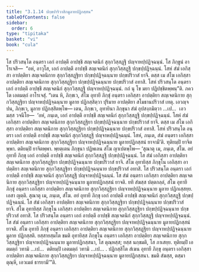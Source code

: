 ```yaml
---
title: "3.1.14 ปกฺขปาริวาสิกมูลายปฏิกสฺสน"
tableOfContents: false
sidebar:
  order: 6
type: "tipitaka"
basket: "vi"
book: "cula"
---
```



<DynamicBreadcrumb />

<Division number="123" book="cula">

<Paragraph number="578" book="cula">
โส ปริวสนฺโต อนฺตรา เอกํ อาปตฺตึ อาปชฺชิ สญฺเจตนิกํ สุกฺกวิสฺสฏฺฐึ ปญฺจาหปฺปฏิจฺฉนฺนํ. โส ภิกฺขูนํ อาโรเจสิ—  “อหํ, อาวุโส, เอกํ อาปตฺตึ อาปชฺชึ สญฺเจตนิกํ สุกฺกวิสฺสฏฺฐึ ปกฺขปฺปฏิจฺฉนฺนํ. โสหํ สํฆํ เอกิสฺสา อาปตฺติยา สญฺเจตนิกาย สุกฺกวิสฺสฏฺฐิยา ปกฺขปฺปฏิจฺฉนฺนาย ปกฺขปริวาสํ ยาจึ. ตสฺส เม สํโฆ เอกิสฺสา อาปตฺติยา สญฺเจตนิกาย สุกฺกวิสฺสฏฺฐิยา ปกฺขปฺปฏิจฺฉนฺนาย ปกฺขปริวาสํ อทาสิ. โสหํ ปริวสนฺโต อนฺตรา เอกํ อาปตฺตึ อาปชฺชึ สญฺเจตนิกํ สุกฺกวิสฺสฏฺฐึ ปญฺจาหปฺปฏิจฺฉนฺนํ. กถํ นุ โข มยา ปฏิปชฺชิตพฺพนฺ”ติ. ภควโต เอตมตฺถํ อาโรเจสุํ. “เตน หิ, ภิกฺขเว, สํโฆ อุทายึ ภิกฺขุํ อนฺตรา เอกิสฺสา อาปตฺติยา สญฺเจตนิกาย สุกฺกวิสฺสฏฺฐิยา ปญฺจาหปฺปฏิจฺฉนฺนาย มูลาย ปฏิกสฺสิตฺวา ปุริมาย อาปตฺติยา สโมธานปริวาสํ เทตุ. เอวญฺจ ปน, ภิกฺขเว, มูลาย ปฏิกสฺสิตพฺโพ—
</Paragraph>

<Paragraph number="579" book="cula">
เตน, ภิกฺขเว, อุทายินา ภิกฺขุนา สํฆํ อุปสงฺกมิตฺวา …เป…  เอวมสฺส วจนีโย—  ‘อหํ, ภนฺเต, เอกํ อาปตฺตึ อาปชฺชึ สญฺเจตนิกํ สุกฺกวิสฺสฏฺฐึ ปกฺขปฺปฏิจฺฉนฺนํ. โสหํ สํฆํ เอกิสฺสา อาปตฺติยา สญฺเจตนิกาย สุกฺกวิสฺสฏฺฐิยา ปกฺขปฺปฏิจฺฉนฺนาย ปกฺขปริวาสํ ยาจึ. ตสฺส เม สํโฆ เอกิสฺสา อาปตฺติยา สญฺเจตนิกาย สุกฺกวิสฺสฏฺฐิยา ปกฺขปฺปฏิจฺฉนฺนาย ปกฺขปริวาสํ อทาสิ. โสหํ ปริวสนฺโต อนฺตรา เอกํ อาปตฺตึ อาปชฺชึ สญฺเจตนิกํ สุกฺกวิสฺสฏฺฐึ ปญฺจาหปฺปฏิจฺฉนฺนํ. โสหํ, ภนฺเต, สํฆํ อนฺตรา เอกิสฺสา อาปตฺติยา สญฺเจตนิกาย สุกฺกวิสฺสฏฺฐิยา ปญฺจาหปฺปฏิจฺฉนฺนาย มูลายปฏิกสฺสนํ ยาจามี’ติ. ทุติยมฺปิ ยาจิตพฺพา. ตติยมฺปิ ยาจิตพฺพา. พฺยตฺเตน ภิกฺขุนา ปฏิพเลน สํโฆ ญาเปตพฺโพ—
</Paragraph>

</Division>
<Division number="124" book="cula">

<Paragraph number="580" book="cula">
‘สุณาตุ เม, ภนฺเต, สํโฆ. อยํ อุทายี ภิกฺขุ เอกํ อาปตฺตึ อาปชฺชิ สญฺเจตนิกํ สุกฺกวิสฺสฏฺฐึ ปกฺขปฺปฏิจฺฉนฺนํ. โส สํฆํ เอกิสฺสา อาปตฺติยา สญฺเจตนิกาย สุกฺกวิสฺสฏฺฐิยา ปกฺขปฺปฏิจฺฉนฺนาย ปกฺขปริวาสํ ยาจิ. สํโฆ อุทายิสฺส ภิกฺขุโน เอกิสฺสา อาปตฺติยา สญฺเจตนิกาย สุกฺกวิสฺสฏฺฐิยา ปกฺขปฺปฏิจฺฉนฺนาย ปกฺขปริวาสํ อทาสิ. โส ปริวสนฺโต อนฺตรา เอกํ อาปตฺตึ อาปชฺชิ สญฺเจตนิกํ สุกฺกวิสฺสฏฺฐึ ปญฺจาหปฺปฏิจฺฉนฺนํ. โส สํฆํ อนฺตรา เอกิสฺสา อาปตฺติยา สญฺเจตนิกาย สุกฺกวิสฺสฏฺฐิยา ปญฺจาหปฺปฏิจฺฉนฺนาย มูลายปฏิกสฺสนํ ยาจติ. ยทิ สํฆสฺส ปตฺตกลฺลํ, สํโฆ อุทายึ ภิกฺขุํ อนฺตรา เอกิสฺสา อาปตฺติยา สญฺเจตนิกาย สุกฺกวิสฺสฏฺฐิยา ปญฺจาหปฺปฏิจฺฉนฺนาย มูลาย ปฏิกเสฺสยฺย. เอสา ญตฺติ.
</Paragraph>

<Paragraph number="581" book="cula">
สุณาตุ เม, ภนฺเต, สํโฆ. อยํ อุทายี ภิกฺขุ เอกํ อาปตฺตึ อาปชฺชิ สญฺเจตนิกํ สุกฺกวิสฺสฏฺฐึ ปกฺขปฺปฏิจฺฉนฺนํ. โส สํฆํ เอกิสฺสา อาปตฺติยา สญฺเจตนิกาย สุกฺกวิสฺสฏฺฐิยา ปกฺขปฺปฏิจฺฉนฺนาย ปกฺขปริวาสํ ยาจิ. สํโฆ อุทายิสฺส ภิกฺขุโน เอกิสฺสา อาปตฺติยา สญฺเจตนิกาย สุกฺกวิสฺสฏฺฐิยา ปกฺขปฺปฏิจฺฉนฺนาย ปกฺขปริวาสํ อทาสิ. โส ปริวสนฺโต อนฺตรา เอกํ อาปตฺตึ อาปชฺชิ สญฺเจตนิกํ สุกฺกวิสฺสฏฺฐึ ปญฺจาหปฺปฏิจฺฉนฺนํ. โส สํฆํ อนฺตรา เอกิสฺสา อาปตฺติยา สญฺเจตนิกาย สุกฺกวิสฺสฏฺฐิยา ปญฺจาหปฺปฏิจฺฉนฺนาย มูลายปฏิกสฺสนํ ยาจติ. สํโฆ อุทายึ ภิกฺขุํ อนฺตรา เอกิสฺสา อาปตฺติยา สญฺเจตนิกาย สุกฺกวิสฺสฏฺฐิยา ปญฺจาหปฺปฏิจฺฉนฺนาย มูลาย ปฏิกสฺสติ. ยสฺสายสฺมโต ขมติ อุทายิสฺส ภิกฺขุโน อนฺตรา เอกิสฺสา อาปตฺติยา สญฺเจตนิกาย สุกฺกวิสฺสฏฺฐิยา ปญฺจาหปฺปฏิจฺฉนฺนาย มูลายปฏิกสฺสนา, โส ตุณฺหสฺส; ยสฺส นกฺขมติ, โส ภาเสยฺย.
</Paragraph>

<Paragraph number="582" book="cula">
ทุติยมฺปิ เอตมตฺถํ วทามิ …เป…  ตติยมฺปิ เอตมตฺถํ วทามิ …เป… .
</Paragraph>

<Paragraph number="583" book="cula">
ปฏิกสฺสิโต สํเฆน อุทายี ภิกฺขุ อนฺตรา เอกิสฺสา อาปตฺติยา สญฺเจตนิกาย สุกฺกวิสฺสฏฺฐิยา ปญฺจาหปฺปฏิจฺฉนฺนาย มูลายปฏิกสฺสนา. ขมติ สํฆสฺส, ตสฺมา ตุณฺหี, เอวเมตํ ธารยามี’”ติ.
</Paragraph>
</Division>